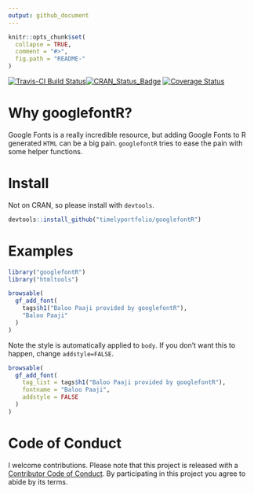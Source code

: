 ```yaml
---
output: github_document
---
```


<!-- README.md is generated from README.Rmd. Please edit that file -->

```r
knitr::opts_chunk$set(
  collapse = TRUE,
  comment = "#>",
  fig.path = "README-"
)
```

[![Travis-CI Build Status](https://travis-ci.org/timelyportfolio/googlefontR.svg?branch=master)](https://travis-ci.org/timelyportfolio/googlefontR)[![CRAN_Status_Badge](http://www.r-pkg.org/badges/version/googlefontR)](https://cran.r-project.org/package=googlefontR)
[![Coverage Status](https://img.shields.io/codecov/c/github/NA/NA/master.svg)](https://codecov.io/github/timelyportfolio/googlefontR?branch=master)

# Why googlefontR?

Google Fonts is a really incredible resource, but adding Google Fonts to R generated `HTML` can be a big pain.  `googlefontR` tries to ease the pain with some helper functions.

# Install

Not on CRAN, so please install with `devtools`.

```r
devtools::install_github("timelyportfolio/googlefontR")
```

# Examples

```r
library("googlefontR")
library("htmltools")

browsable(
  gf_add_font(
    tags$h1("Baloo Paaji provided by googlefontR"),
    "Baloo Paaji"
  )
)
```

Note the style is automatically applied to `body`.  If you don't want this to happen, change `addstyle=FALSE`.

```r
browsable(
  gf_add_font(
    tag_list = tags$h1("Baloo Paaji provided by googlefontR"),
    fontname = "Baloo Paaji",
    addstyle = FALSE
  )
)
```

# Code of Conduct

I welcome contributions.  Please note that this project is released with a [Contributor Code of Conduct](CONDUCT.md). By participating in this project you agree to abide by its terms.
